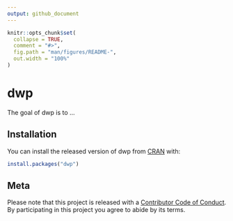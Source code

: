 ```yaml
---
output: github_document
---
```


<!-- README.md is generated from README.Rmd. Please edit that file -->

```r
knitr::opts_chunk$set(
  collapse = TRUE,
  comment = "#>",
  fig.path = "man/figures/README-",
  out.width = "100%"
)
```
# dwp

The goal of dwp is to ...

## Installation

You can install the released version of dwp from [CRAN](https://CRAN.R-project.org) with:

``` r
install.packages("dwp")
```


## Meta

Please note that this project is released with a [Contributor Code of Conduct](CODE_OF_CONDUCT.md).
By participating in this project you agree to abide by its terms.
